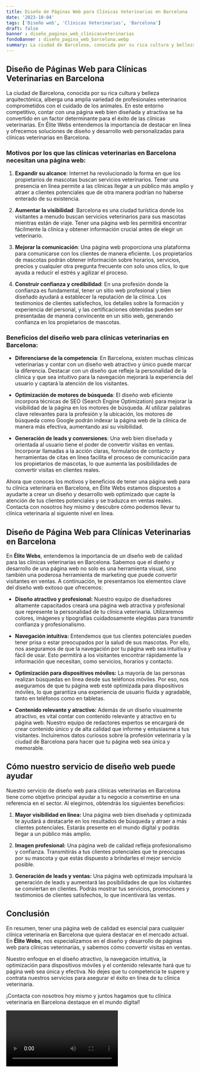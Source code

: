 ```yaml
---
title: Diseño de Páginas Web para Clínicas Veterinarias en Barcelona
date: '2023-10-04'
tags: ['Diseño web', 'Clínicas Veterinarias', 'Barcelona']
draft: false
banner : diseño_paginas_web_clínicasveterinarias
fondoBanner : diseño_pagina_web_barcelona.webp
summary: La ciudad de Barcelona, conocida por su rica cultura y belleza arquitectónica, alberga una amplia variedad de profesionales veterinarios comprometidos con el cuidado de los animales. En este entorno competitivo, contar con una página web bien diseñada y atractiva se ha convertido en un factor determinante para el éxito de las clínicas veterinarias. En Élite Webs entendemos la importancia de destacar en línea y ofrecemos soluciones de diseño y desarrollo web personalizadas para clínicas veterinarias en Barcelona.
---
```


## Diseño de Páginas Web para Clínicas Veterinarias en Barcelona

La ciudad de Barcelona, conocida por su rica cultura y belleza arquitectónica, alberga una amplia variedad de profesionales veterinarios comprometidos con el cuidado de los animales. En este entorno competitivo, contar con una página web bien diseñada y atractiva se ha convertido en un factor determinante para el éxito de las clínicas veterinarias. En Élite Webs entendemos la importancia de destacar en línea y ofrecemos soluciones de diseño y desarrollo web personalizadas para clínicas veterinarias en Barcelona.

### Motivos por los que las clínicas veterinarias en Barcelona necesitan una página web:

1. **Expandir su alcance**: Internet ha revolucionado la forma en que los propietarios de mascotas buscan servicios veterinarios. Tener una presencia en línea permite a las clínicas llegar a un público más amplio y atraer a clientes potenciales que de otra manera podrían no haberse enterado de su existencia.

2. **Aumentar la visibilidad**: Barcelona es una ciudad turística donde los visitantes a menudo buscan servicios veterinarios para sus mascotas mientras están de viaje. Tener una página web les permitirá encontrar fácilmente la clínica y obtener información crucial antes de elegir un veterinario.

3. **Mejorar la comunicación**: Una página web proporciona una plataforma para comunicarse con los clientes de manera eficiente. Los propietarios de mascotas podrán obtener información sobre horarios, servicios, precios y cualquier otra pregunta frecuente con solo unos clics, lo que ayuda a reducir el estrés y agilizar el proceso.

4. **Construir confianza y credibilidad**: En una profesión donde la confianza es fundamental, tener un sitio web profesional y bien diseñado ayudará a establecer la reputación de la clínica. Los testimonios de clientes satisfechos, los detalles sobre la formación y experiencia del personal, y las certificaciones obtenidas pueden ser presentadas de manera convincente en un sitio web, generando confianza en los propietarios de mascotas.

### Beneficios del diseño web para clínicas veterinarias en Barcelona:

- **Diferenciarse de la competencia**: En Barcelona, existen muchas clínicas veterinarias y contar con un diseño web atractivo y único puede marcar la diferencia. Destacar con un diseño que refleje la personalidad de la clínica y que sea intuitivo para la navegación mejorará la experiencia del usuario y captará la atención de los visitantes.

- **Optimización de motores de búsqueda**: El diseño web eficiente incorpora técnicas de SEO (Search Engine Optimization) para mejorar la visibilidad de la página en los motores de búsqueda. Al utilizar palabras clave relevantes para la profesión y la ubicación, los motores de búsqueda como Google podrán indexar la página web de la clínica de manera más efectiva, aumentando así su visibilidad.

- **Generación de leads y conversiones**: Una web bien diseñada y orientada al usuario tiene el poder de convertir visitas en ventas. Incorporar llamadas a la acción claras, formularios de contacto y herramientas de citas en línea facilita el proceso de comunicación para los propietarios de mascotas, lo que aumenta las posibilidades de convertir visitas en clientes reales.

Ahora que conoces los motivos y beneficios de tener una página web para tu clínica veterinaria en Barcelona, en Élite Webs estamos dispuestos a ayudarte a crear un diseño y desarrollo web optimizado que capte la atención de tus clientes potenciales y se traduzca en ventas reales. Contacta con nosotros hoy mismo y descubre cómo podemos llevar tu clínica veterinaria al siguiente nivel en línea.

<GifSeo />

<Cta />

## Diseño de Página Web para Clínicas Veterinarias en Barcelona

En **Élite Webs**, entendemos la importancia de un diseño web de calidad para las clínicas veterinarias en Barcelona. Sabemos que el diseño y desarrollo de una página web no solo es una herramienta visual, sino también una poderosa herramienta de marketing que puede convertir visitantes en ventas. A continuación, te presentamos los elementos clave del diseño web exitoso que ofrecemos:

- **Diseño atractivo y profesional:** Nuestro equipo de diseñadores altamente capacitados creará una página web atractiva y profesional que represente la personalidad de tu clínica veterinaria. Utilizaremos colores, imágenes y tipografías cuidadosamente elegidas para transmitir confianza y profesionalismo.

- **Navegación intuitiva:** Entendemos que tus clientes potenciales pueden tener prisa o estar preocupados por la salud de sus mascotas. Por ello, nos aseguramos de que la navegación por tu página web sea intuitiva y fácil de usar. Esto permitirá a los visitantes encontrar rápidamente la información que necesitan, como servicios, horarios y contacto.

- **Optimización para dispositivos móviles:** La mayoría de las personas realizan búsquedas en línea desde sus teléfonos móviles. Por eso, nos aseguramos de que tu página web esté optimizada para dispositivos móviles, lo que garantiza una experiencia de usuario fluida y agradable, tanto en teléfonos como en tabletas.

- **Contenido relevante y atractivo:** Además de un diseño visualmente atractivo, es vital contar con contenido relevante y atractivo en tu página web. Nuestro equipo de redactores expertos se encargará de crear contenido único y de alta calidad que informe y entusiasme a tus visitantes. Incluiremos datos curiosos sobre la profesión veterinaria y la ciudad de Barcelona para hacer que tu página web sea única y memorable.

## Cómo nuestro servicio de diseño web puede ayudar

Nuestro servicio de diseño web para clínicas veterinarias en Barcelona tiene como objetivo principal ayudar a tu negocio a convertirse en una referencia en el sector. Al elegirnos, obtendrás los siguientes beneficios:

1. **Mayor visibilidad en línea:** Una página web bien diseñada y optimizada te ayudará a destacarte en los resultados de búsqueda y atraer a más clientes potenciales. Estarás presente en el mundo digital y podrás llegar a un público más amplio.

2. **Imagen profesional:** Una página web de calidad refleja profesionalismo y confianza. Transmitirás a tus clientes potenciales que te preocupas por su mascota y que estás dispuesto a brindarles el mejor servicio posible.

3. **Generación de leads y ventas:** Una página web optimizada impulsará la generación de leads y aumentará las posibilidades de que los visitantes se conviertan en clientes. Podrás mostrar tus servicios, promociones y testimonios de clientes satisfechos, lo que incentivará las ventas.

## Conclusión

En resumen, tener una página web de calidad es esencial para cualquier clínica veterinaria en Barcelona que quiera destacar en el mercado actual. En **Élite Webs**, nos especializamos en el diseño y desarrollo de páginas web para clínicas veterinarias, y sabemos cómo convertir visitas en ventas.

Nuestro enfoque en el diseño atractivo, la navegación intuitiva, la optimización para dispositivos móviles y el contenido relevante hará que tu página web sea única y efectiva. No dejes que tu competencia te supere y contrata nuestros servicios para asegurar el éxito en línea de tu clínica veterinaria.

¡Contacta con nosotros hoy mismo y juntos hagamos que tu clínica veterinaria en Barcelona destaque en el mundo digital!

<Video />

<CtaBot job='Clínicas Veterinarias' city='Barcelona'/>

<Gmaps query='Barcelona+españa+maps' />